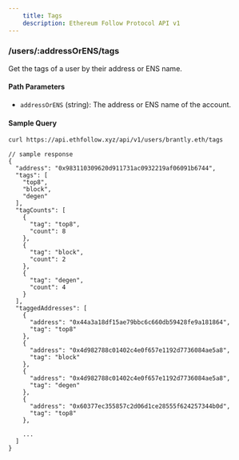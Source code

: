 ```yaml
---
    title: Tags
    description: Ethereum Follow Protocol API v1
---
```


### /users/\:addressOrENS/tags

Get the tags of a user by their address or ENS name.

#### Path Parameters

- `addressOrENS` (string): The address or ENS name of the account.

#### Sample Query

```sh copy
curl https://api.ethfollow.xyz/api/v1/users/brantly.eth/tags
```

```jsonc
// sample response
{
  "address": "0x983110309620d911731ac0932219af06091b6744",
  "tags": [
    "top8",
    "block",
    "degen"
  ],
  "tagCounts": [
    {
      "tag": "top8",
      "count": 8
    },
    {
      "tag": "block",
      "count": 2
    },
    {
      "tag": "degen",
      "count": 4
    }
  ],
  "taggedAddresses": [
    {
      "address": "0x44a3a18df15ae79bbc6c660db59428fe9a181864",
      "tag": "top8"
    },
    {
      "address": "0x4d982788c01402c4e0f657e1192d7736084ae5a8",
      "tag": "block"
    },
    {
      "address": "0x4d982788c01402c4e0f657e1192d7736084ae5a8",
      "tag": "degen"
    },
    {
      "address": "0x60377ec355857c2d06d1ce28555f624257344b0d",
      "tag": "top8"
    },

    ...
  ]
}
```

